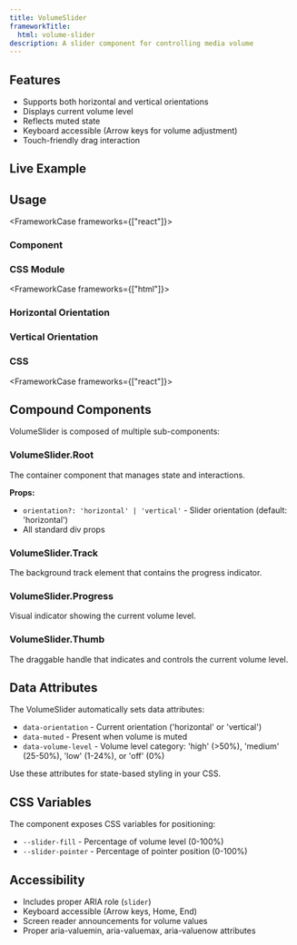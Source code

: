 ```yaml
---
title: VolumeSlider
frameworkTitle:
  html: volume-slider
description: A slider component for controlling media volume
---
```



## Features

- Supports both horizontal and vertical orientations
- Displays current volume level
- Reflects muted state
- Keyboard accessible (Arrow keys for volume adjustment)
- Touch-friendly drag interaction

## Live Example

<Container>
  <VolumeSliderDemo client:load />
</Container>

## Usage

<FrameworkCase frameworks={["react"]}>

### Component

<ServerCode code={componentModuleStr} lang="tsx" />

### CSS Module

<ServerCode code={cssModuleStr} lang="css" />

</FrameworkCase>

<FrameworkCase frameworks={["html"]}>

### Horizontal Orientation

<ServerCode code={htmlHorizontalStr} lang="html" />

### Vertical Orientation

<ServerCode code={htmlVerticalStr} lang="html" />

### CSS

<ServerCode code={htmlCssStr} lang="css" />

</FrameworkCase>

<FrameworkCase frameworks={["react"]}>

## Compound Components

VolumeSlider is composed of multiple sub-components:

### VolumeSlider.Root
The container component that manages state and interactions.

**Props:**
- `orientation?: 'horizontal' | 'vertical'` - Slider orientation (default: 'horizontal')
- All standard div props

### VolumeSlider.Track
The background track element that contains the progress indicator.

### VolumeSlider.Progress
Visual indicator showing the current volume level.

### VolumeSlider.Thumb
The draggable handle that indicates and controls the current volume level.

</FrameworkCase>

## Data Attributes

The VolumeSlider automatically sets data attributes:

- `data-orientation` - Current orientation ('horizontal' or 'vertical')
- `data-muted` - Present when volume is muted
- `data-volume-level` - Volume level category: 'high' (>50%), 'medium' (25-50%), 'low' (1-24%), or 'off' (0%)

Use these attributes for state-based styling in your CSS.

## CSS Variables

The component exposes CSS variables for positioning:

- `--slider-fill` - Percentage of volume level (0-100%)
- `--slider-pointer` - Percentage of pointer position (0-100%)

## Accessibility

- Includes proper ARIA role (`slider`)
- Keyboard accessible (Arrow keys, Home, End)
- Screen reader announcements for volume values
- Proper aria-valuemin, aria-valuemax, aria-valuenow attributes
